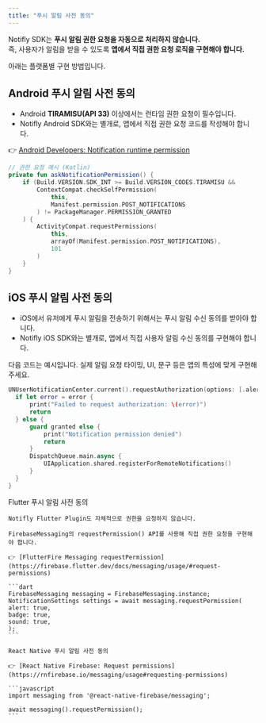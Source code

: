 ```yaml
---
title: "푸시 알림 사전 동의"
---
```


Notifly SDK는 **푸시 알림 권한 요청을 자동으로 처리하지 않습니다.**  
즉, 사용자가 알림을 받을 수 있도록 **앱에서 직접 권한 요청 로직을 구현해야 합니다.**

아래는 플랫폼별 구현 방법입니다.

<Tabs>
  <Tab title="Android">

  ## Android 푸시 알림 사전 동의

  - Android **TIRAMISU(API 33)** 이상에서는 런타임 권한 요청이 필수입니다.  
  - Notifly Android SDK와는 별개로, 앱에서 직접 권한 요청 코드를 작성해야 합니다.

  👉 [Android Developers: Notification runtime permission](https://developer.android.com/develop/ui/views/notifications/notification-permission)

  ```kotlin
  // 권한 요청 예시 (Kotlin)
  private fun askNotificationPermission() {
      if (Build.VERSION.SDK_INT >= Build.VERSION_CODES.TIRAMISU &&
          ContextCompat.checkSelfPermission(
              this,
              Manifest.permission.POST_NOTIFICATIONS
          ) != PackageManager.PERMISSION_GRANTED
      ) {
          ActivityCompat.requestPermissions(
              this,
              arrayOf(Manifest.permission.POST_NOTIFICATIONS),
              101
          )
      }
  }
  ```
  </Tab>
  <Tab title="iOS">

  ## iOS 푸시 알림 사전 동의

- iOS에서 유저에게 푸시 알림을 전송하기 위해서는 푸시 알림 수신 동의를 받아야 합니다.
- Notifly iOS SDK와는 별개로, 앱에서 직접 사용자 알림 수신 동의를 구현해야 합니다.

다음 코드는 예시입니다. 실제 알림 요청 타이밍, UI, 문구 등은 앱의 특성에 맞게 구현해 주세요.

  ```swift
UNUserNotificationCenter.current().requestAuthorization(options: [.alert, .badge, .sound]) { granted, error in
    if let error = error {
        print("Failed to request authorization: \(error)")
        return
    } else {
        guard granted else {
            print("Notification permission denied")
            return
        }
        DispatchQueue.main.async {
            UIApplication.shared.registerForRemoteNotifications()
        }
    }
}
  ```
  </Tab>

<Tab title="Flutter">
  Flutter 푸시 알림 사전 동의

    Notifly Flutter Plugin도 자체적으로 권한을 요청하지 않습니다.

    FirebaseMessaging의 requestPermission() API를 사용해 직접 권한 요청을 구현해야 합니다.

    👉 [FlutterFire Messaging requestPermission](https://firebase.flutter.dev/docs/messaging/usage/#request-permissions)

    ```dart
    FirebaseMessaging messaging = FirebaseMessaging.instance;
    NotificationSettings settings = await messaging.requestPermission(
    alert: true,
    badge: true,
    sound: true,
    );
    ```

</Tab> 
<Tab title="React Native">

    React Native 푸시 알림 사전 동의

    👉 [React Native Firebase: Request permissions](https://rnfirebase.io/messaging/usage#requesting-permissions)

    ```javascript
    import messaging from '@react-native-firebase/messaging';

    await messaging().requestPermission();
    ```
</Tab> 
</Tabs>